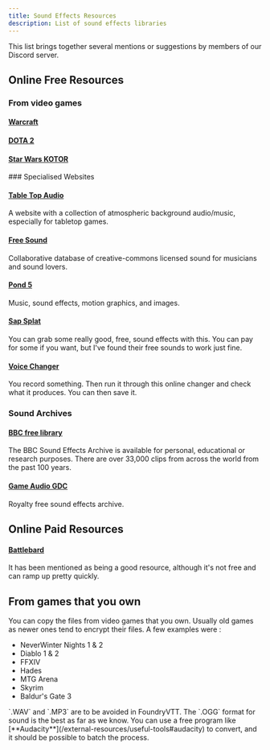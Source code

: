 ```yaml
---
title: Sound Effects Resources
description: List of sound effects libraries
---
```



This list brings together several mentions or suggestions by members of our Discord server. 

## Online Free Resources

### From video games

#### <a href="https://www.wowhead.com/sounds" target="_blank">Warcraft</a>
#### <a href="https://dota2.fandom.com/wiki/Item_sounds" target="_blank">DOTA 2</a>
#### <a href="https://www.sounds-resource.com/pc_computer/starwarsknightsoftheoldrepublic/sound/3217/" target="_blank">Star Wars KOTOR</a>
<p></p>
### Specialised Websites

#### <a href="https://tabletopaudio.com/" target="_blank">Table Top Audio</a>
A website with a collection of atmospheric background audio/music, especially for tabletop games.

#### <a href="http://www.freesound.org/" target="_blank">Free Sound</a>
Collaborative database of creative-commons licensed sound for musicians and sound lovers.

#### <a href="https://www.pond5.com/" target="_blank">Pond 5</a>
Music, sound effects, motion graphics, and images.

#### <a href="https://www.zapsplat.com/" target="_blank">Sap Splat</a>
You can grab some really good, free, sound effects with this. You can pay for some if you want, but I've found their free sounds to work just fine.

#### <a href="https://voicechanger.io/" target="_blank">Voice Changer</a>
You record something. Then run it through this online changer and check what it produces. You can then save it.

### Sound Archives

#### <a href="https://sound-effects.bbcrewind.co.uk/" target="_blank">BBC free library</a>
The BBC Sound Effects Archive is available for personal, educational or research purposes. There are over 33,000 clips from across the world from the past 100 years.

#### <a href="https://sonniss.com/gameaudiogdc" target="_blank">Game Audio GDC</a>
Royalty free sound effects archive.

## Online Paid Resources

#### <a href="https://battlebards.com/" target="_blank">Battlebard</a>
It has been mentioned as being a good resource, although it's not free and can ramp up pretty quickly.

## From games that you own
You can copy the files from video games that you own. Usually old games as newer ones tend to encrypt their files. A few examples were : 

- NeverWinter Nights 1 & 2
- Diablo 1 & 2
- FFXIV
- Hades 
- MTG Arena 
- Skyrim
- Baldur's Gate 3

 <Aside type="danger" title="Important">
 `.WAV` and `.MP3` are to be avoided in FoundryVTT. The `.OGG` format for sound is the best as far as we know. You can use a free program like [**Audacity**](/external-resources/useful-tools#audacity) to convert, and it should be possible to batch the process.
 </Aside>



